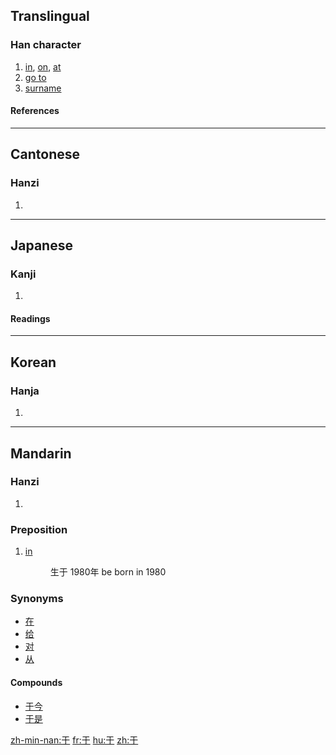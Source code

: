 {{see|扵|於}}<!-- may be replaced by zh-forms -->
==Translingual==

===Han character===
{{Han char|rn=7|rad=二|as=01|sn=3|four=1040<sub>0</sub>|canj=一木 (MD)}}

# [[in]], [[on]], [[at]]
# [[go to]]
# [[surname]]

====References====
{{Han ref|kx=0086.060|dkj=00252|dj=0177.040|hdz=10004.050|uh=4E8E|ud=20110|bh=A45F|bd=42079}}

----

==Cantonese==

===Hanzi===
{{yue-hanzi|jyut=|y=[[yu1]]}}

# {{defn|Cantonese}}

----

==Japanese==

===Kanji===
{{ja-kanji|grade=|rs=二01}}

# {{defn|Japanese}}

====Readings====
{{ja-readings|on=[[う]] (u), [[く]] (ku)|kun=[[ここに]] (kokoni), [[ゆく]] (yuku)}}

----

==Korean==

===Hanja===
{{ko-hanja|hangeul=우|rv=u|mr=u}}

# {{defn|Korean}}

----

==Mandarin==

===Hanzi===
{{cmn-hanzi|tra=於|pin=[[yú]] ([[yu2]])|wg=[[yü2|yü<sup>2</sup>]]}}

# {{defn|Mandarin}}

===Preposition===
{{ZHchar|于}}{{zh-attention|needs inflection template}}

# [[in]]
#:生于 1980年 be born in 1980

===Synonyms===
*[[在]]
*[[给]]
*[[对]]
*[[从]]

====Compounds====
{{rfc-level|Compounds at L4+ not in L3 POS section (AutoFormat would have corrected level of Synonyms)}}
*[[于今]]
*[[于是]]

[[zh-min-nan:于]]
[[fr:于]]
[[hu:于]]
[[zh:于]]